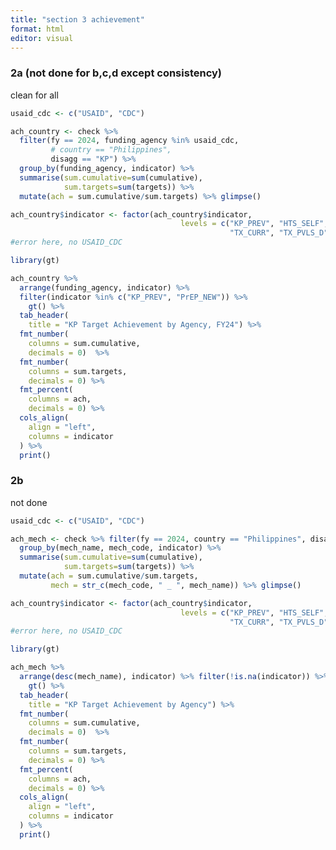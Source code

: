 ```yaml
---
title: "section 3 achievement"
format: html
editor: visual
---
```


### 2a (not done for b,c,d except consistency)

clean for all

```r
usaid_cdc <- c("USAID", "CDC")

ach_country <- check %>% 
  filter(fy == 2024, funding_agency %in% usaid_cdc, 
         # country == "Philippines", 
         disagg == "KP") %>%
  group_by(funding_agency, indicator) %>%
  summarise(sum.cumulative=sum(cumulative),
            sum.targets=sum(targets)) %>%
  mutate(ach = sum.cumulative/sum.targets) %>% glimpse()

ach_country$indicator <- factor(ach_country$indicator,
                                      levels = c("KP_PREV", "HTS_SELF", "HTS_TST", "HTS_TST_POS", "TX_NEW",
                                                 "TX_CURR", "TX_PVLS_D", "TX_PVLS_N", "PrEP_NEW", "PrEP_CURR", "PrEP_CT"))
#error here, no USAID_CDC

library(gt)

ach_country %>%
  arrange(funding_agency, indicator) %>% 
  filter(indicator %in% c("KP_PREV", "PrEP_NEW")) %>%
    gt() %>%
  tab_header(
    title = "KP Target Achievement by Agency, FY24") %>%
  fmt_number(
    columns = sum.cumulative,
    decimals = 0)  %>%
  fmt_number(
    columns = sum.targets,
    decimals = 0) %>%
  fmt_percent(
    columns = ach,
    decimals = 0) %>%
  cols_align(
    align = "left",
    columns = indicator
  ) %>%
  print()
```

### 2b

not done

```r
usaid_cdc <- c("USAID", "CDC")

ach_mech <- check %>% filter(fy == 2024, country == "Philippines", disagg == "KP") %>%
  group_by(mech_name, mech_code, indicator) %>%
  summarise(sum.cumulative=sum(cumulative),
            sum.targets=sum(targets)) %>%
  mutate(ach = sum.cumulative/sum.targets,
         mech = str_c(mech_code, " _ ", mech_name)) %>% glimpse()

ach_country$indicator <- factor(ach_country$indicator,
                                      levels = c("KP_PREV", "HTS_SELF", "HTS_TST", "HTS_TST_POS", "TX_NEW",
                                                 "TX_CURR", "TX_PVLS_D", "TX_PVLS_N", "PrEP_NEW", "PrEP_CURR", "PrEP_CT"))
#error here, no USAID_CDC

library(gt)

ach_mech %>%
  arrange(desc(mech_name), indicator) %>% filter(!is.na(indicator)) %>%
    gt() %>%
  tab_header(
    title = "KP Target Achievement by Agency") %>%
  fmt_number(
    columns = sum.cumulative,
    decimals = 0)  %>%
  fmt_number(
    columns = sum.targets,
    decimals = 0) %>%
  fmt_percent(
    columns = ach,
    decimals = 0) %>%
  cols_align(
    align = "left",
    columns = indicator
  ) %>%
  print()
```
